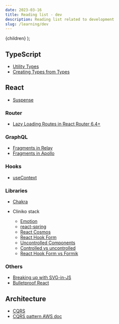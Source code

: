 ```yaml
---
date: 2023-03-16
title: Reading list - dev
description: Reading list related to development
slug: /learning/dev
---
```



  <PostLayout pageContext={pageContext}>{children}</PostLayout>
);

## TypeScript

- [Utility Types](https://www.typescriptlang.org/docs/handbook/utility-types.html)
- [Creating Types from Types](https://www.typescriptlang.org/docs/handbook/2/types-from-types.html)

## React

- [Suspense](https://react.dev/reference/react/Suspense)

### Router

- [Lazy Loading Routes in React Router 6.4+](https://remix.run/blog/lazy-loading-routes)

### GraphQL

- [Fragments in Relay](https://relay.dev/docs/tutorial/fragments-1/)
- [Fragments in Apollo](https://www.apollographql.com/docs/react/data/fragments/)

### Hooks

- [useContext](https://react.dev/reference/react/useContext)

### Libraries

- [Chakra](https://chakra-ui.com/docs/styled-system/style-props)

- Cliniko stack
  - [Emotion](https://emotion.sh/docs/introduction)
  - [react-spring](https://www.react-spring.dev/)
  - [React Cosmos](https://reactcosmos.org/)
  - [React Hook Form](https://react-hook-form.com/get-started)
  - [Uncontrolled Components](https://legacy.reactjs.org/docs/uncontrolled-components.html)
  - [Controlled vs uncontrolled](https://www.altogic.com/blog/difference-between-controlled-and-uncontrolled-component)
  - [React Hook Form vs Formik](https://blog.logrocket.com/react-hook-form-vs-formik-comparison/)

### Others

- [Breaking up with SVG-in-JS](https://kurtextrem.de/posts/svg-in-js)
- [Bulletproof React](https://github.com/alan2207/bulletproof-react)

## Architecture

- [CQRS](https://learn.microsoft.com/en-us/azure/architecture/patterns/cqrs)
- [CQRS pattern AWS doc](https://docs.aws.amazon.com/prescriptive-guidance/latest/modernization-data-persistence/cqrs-pattern.html)

